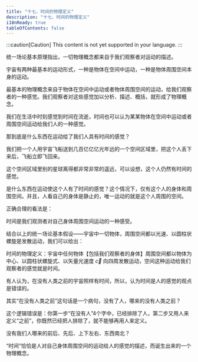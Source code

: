 ```yaml
---
title: "十七、时间的物理定义"
description: "十七、时间的物理定义"
i18nReady: true
tableOfContents: false
---
```



:::caution[Caution]
This content is not yet supported in your language.
:::


统一场论基本原理指出，一切物理概念都来自于我们观察者对运动的描述。

宇宙有两种最基本的运动形式，一种是物体在空间中运动，一种是物体周围空间本身的运动。

最基本的物理概念来自于物体在空间中运动或者物体周围空间的运动，给我们观察者的一种感觉。我们观察者对这些感觉加以分析、描述、概括，就形成了物理概念。

我们在生活中时刻感觉到时间在流逝，时间也可以认为某某物体在空间中运动或者周围空间运动给我们人的一种感觉。

那到底是什么东西在运动给了我们人具有时间的感觉？

我们把一个人用宇宙飞船送到几百亿亿亿光年远的一个空间区域里，把这个人丢下来后，飞船立即飞回来。

这个空间区域里别的星球离得都非常非常的遥远，可以设想，这个人仍然有时间的感觉。

是什么东西在运动使这个人有了时间的感觉？这个情况下，仅有这个人的身体和周围空间。并且，人看自己的身体是静止的，唯一运动的就是这个人周围的空间。

正确合理的看法是：

时间是我们观测者对自己身体周围空间运动的一种感受。

结合以上的统一场论基本假设——宇宙中一切物体，周围空间都以光速、以圆柱状螺旋是发散运动，我们可以给出：

时间的物理定义：宇宙中任何物体【包括我们观察者的身体】周围空间都以物体为中心、以圆柱状螺旋式、以矢量光速度 $\vec{c}$ 向四周发散运动，空间这种运动给我们观察者的感觉就是时间。

有人认为，在没有人类之前的宇宙照样有时间，所以，认为时间是人的感觉的观点是错误的。

其实“在没有人类之前”这句话是一个病句，没有了人，哪来的没有人类之前？

这个逻辑错误是：你第一步“在没有人”4个字中，已经排除了人，第二步又用人来定义“之前”，你既然已经把人排除了，就不能够再用人来定义。

没有我们人哪来的前后、先后、上下左右、东西南北？

“时间”恰恰是人对自己身体周围空间的运动给人的感觉的描述，而诞生出来的一个物理概念。
